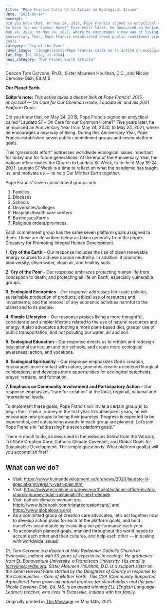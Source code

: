```yaml
---
title: "Pope Francis Calls Us to Action on Ecological Issues"
date: "2021-05-14"
excerpt: "
Did you know that, on May 24, 2015, Pope Francis signed an encyclical called “Laudato Si’ –
On Care for our Common Home?” Five years later, he announced an Anniversary Year from
May 24, 2020, to May 24, 2021, where he encourages a new way of living. During this
Anniversary Year, Pope Francis established seven public commitment groups and seven platform
goals."
category: "Cry-of-the-Poor"
cover_image: "/images/posts/Pope Francis calls us to action on ecological issues.jpg"
lat_lng: [41.9028, 12.4964]
news_category: "Our Planet Earth Article"
---
```


Deacon Tom Cervone, Ph.D., Sister Maureen Houlihan, D.C., and Nicole Cervone-Gish, Ed.M.S.

**Our Planet Earth**

**Editor’s note:**
_This series takes a deeper look at Pope Francis’ 2015 encyclical ― On Care for Our Common
Home, Laudato Si’ and his 2021 Platform Goals._

Did you know that, on May 24, 2015, Pope Francis signed an encyclical called “Laudato Si’ –
On Care for our Common Home?” Five years later, he announced an Anniversary Year from
May 24, 2020, to May 24, 2021, where he encourages a new way of living. During this
Anniversary Year, Pope Francis established seven public commitment groups and seven platform
goals.

This “grassroots effort” addresses worldwide ecological issues important for today and for future
generations. At the end of the Anniversary Year, the Vatican office invites the Church to
Laudato Si’ Week, to be held May 16-24, 2021. Laudato Si’ Week is a time to reflect on what
the pandemic has taught us, and motivate us ― to help Our Mother Earth together.

Pope Francis’ seven commitment groups are:

1. Families
2. Dioceses
3. Schools
4. Universities/colleges
5. Hospitals/health care centers
6. Businesses/farms
7. Religious orders/provinces.

Each commitment group has the same seven platform goals assigned to them. These are
described below as taken generally from the pope’s Dicastery for Promoting Integral Human
Development.

**1. Cry of the Earth** – Our response includes the use of clean renewable energy sources to
achieve carbon neutrality. In addition, it promotes biodiversity, clean water, clean air, and
healthy soils.

**2. Cry of the Poor** – Our response embraces protecting human life from conception to
death, and protecting all life on Earth, especially vulnerable groups.

**3. Ecological Economics** – Our response addresses fair-trade policies, sustainable
production of products, ethical use of resources and investments, and the removal of any
economic activities harmful to the planet and to its people.

**4. Simple Lifestyles** – Our response praises living a more thoughtful, considerate and
simpler lifestyle related to the use of natural resources and energy. It also advocates
adopting a more plant-based diet, greater use of public transportation, and not polluting
our water, air and soil.

**5. Ecological Education** – Our response directs us to rethink and redesign educational
curriculum and our schools, and create more ecological awareness, action, and vocations.

**6. Ecological Spirituality** – Our response emphasizes God’s creation, encourages more
contact with nature, promotes creation-centered liturgical celebrations, and develops
more opportunities for ecological catechesis, prayer, retreats, and formation.

**7. Emphasis on Community Involvement and Participatory Action** – Our response
emphasizes “care for creation” at the local, regional, national and international levels.

To implement these goals, Pope Francis will invite a certain group(s) to begin their 7-year
journey in the first year. In subsequent years, he will encourage new groups to being their
journeys. Progress is expected to be exponential, and outstanding awards in each group are
planned. Let’s join Pope Francis in “addressing his seven platform goals.”

There is much to do, as described in the websites below from the Vatican; Tri-State Creation
Care; Catholic Climate Covenant; and Global Goals for Sustainable Development. The simple
question is: What platform goal(s) will you accomplish first?

## What can we do?

- Visit: https://www.humandevelopment.va/en/news/2020/laudato-si-special-anniversary-year-plan.html
- Visit: https://www.ncronline.org/news/earthbeat/vatican-office-invites-church-journey-total-sustainability-next-decade
- Visit: catholicclimatecovenant.org, https://www.facebook.com/tristatecreationcare/, and
  https://www.globalgoals.org/
- As a committed group of creation care advocates, let’s act together now to develop action
  plans for each of the platform goals, and hold ourselves accountable by evaluating our
  performance each year.
- To accomplish planned goals, mankind throughout the world needs to accept each other
  and their cultures, and help each other ― in dealing with worldwide issues!

_Dr. Tom Cervone is a deacon at Holy Redeemer Catholic Church in Evansville, Indiana with 50
years of experience in ecology. He graduated from St. Bonaventure University, a Franciscan
University. His email is tcervone@evdio.org. Sister Maureen Houlihan, D.C. is a support sister
on the Seton Harvest Farm started by the Daughters of Charity in response to the Communities -
Care of Mother Earth. This CSA (Community Supported Agriculture) Farm grows all natural
produce for shareholders and the poor. Nicole Cervone-Gish, Ed. MS. is an award winning ELL
(English Language Learner) teacher, who lives in Evansville, Indiana with her family._

Originally printed in [The Message](https://evdiomessage.org/) on May 14th, 2021.
